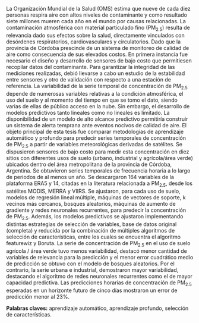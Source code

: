 \par La Organización Mundial de la Salud (OMS) estima que nueve de cada diez personas respira aire con altos niveles de contaminante y como resultado siete millones mueren cada año en el mundo por causas relacionadas. La contaminación atmosférica con material particulado fino (PM~2.5~) resulta de relevancia dado sus efectos sobre la salud, directamente vinculados con desórdenes respiratorios, cardiovasculares y circulatorios. Dado que la provincia de Córdoba prescinde de un sistema de monitoreo de calidad de aire como consecuencia de sus elevados costos. En primera instancia fue necesario el diseño y desarrollo de sensores de bajo costo que permitiesen recopilar datos del contaminante. Para garantizar la integridad de las mediciones realizadas, debió llevarse a cabo un estudio de la estabilidad entre sensores y otro de validación con respecto a una estación de referencia. La variabilidad de la serie temporal de concentración de PM~2.5~ depende de numerosas variables relativas a la condición atmosférica, el uso del suelo y al momento del tiempo en que se tomo el dato, siendo varias de ellas de público acceso en la nube. Sin embargo, el desarrollo de modelos predictivos tanto lineales como no lineales es limitado. La disponibilidad de un modelo de alto alcance predictivo permitiría construir un sistema de alerta temprana ante eventos nocivos de calidad de aire. El objeto principal de esta tesis fue comparar metodologías de aprendizaje automático y profundo para predecir series temporales de concentración de PM~2.5~ a partir de variables meteorológicas derivadas de satélites. Se dispusieron sensores de bajo costo para medir esta concentración en diez sitios con diferentes usos de suelo (urbano, industrial y agrícola/área verde) ubicados dentro del área metropolitana de la provincia de Córdoba, Argentina. Se obtuvieron series temporales de frecuencia horaria a lo largo de periodos de al menos un año. Se descargaron 164 variables de la plataforma ERA5 y 14, citadas en la literatura relacionada a PM~2.5~, desde los satélites MODIS, MERRA y VIIRS. Se ajustaron, para cada uso de suelo, modelos de regresión lineal múltiple, máquinas de vectores de soporte, k vecinos más cercanos, bosques aleatorios, máquinas de aumento de gradiente y redes neuronales recurrentes, para predecir la concentración de PM~2.5~. Además, los modelos predictivos se ajustaron implementando distintas estrategias de selección de variables, base de datos original (completa) y reducida por la combinación de múltiples algoritmos de selección de características, entre los cuales se encuentra el algoritmo featurewiz y Boruta. La serie de concentración de PM~2.5~ en el uso de suelo agrícola / área verde tuvo menos variabilidad, destacó menor cantidad de variables de relevancia para la predicción y el menor error cuadrático medio de predicción se obtuvo con el modelo de bosques aleatorios. Por el contrario, la serie urbana e industrial, demostraron mayor variabilidad, destacando el algoritmo de redes neuronales recurrentes como el de mayor capacidad predictiva. Las predicciones horarias de concentración de PM~2.5~ esperadas en un horizonte futuro de cinco días mostraron un error de predicción menor al 23%. 

**Palabras claves:** aprendizaje automático, aprendizaje profundo, selección de características. 